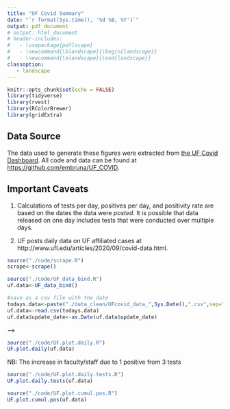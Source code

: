 ```yaml
---
title: "UF Covid Summary"
date: "`r format(Sys.time(), '%d %B, %Y')`"
output: pdf_document
# output: html_document
# header-includes:
#   - \usepackage{pdflscape}
#   - \newcommand{\blandscape}{\begin{landscape}}
#   - \newcommand{\elandscape}{\end{landscape}}
classoption: 
   - landscape
---
```



```r
knitr::opts_chunk$set(echo = FALSE)
library(tidyverse)
library(rvest)
library(RColorBrewer)
library(gridExtra)
```

## Data Source

The data used to generate these figures were extracted from [the UF Covid Dashboard](https://coronavirus.ufhealth.org/screen-test-protect-2/about-initiative/testing-dashboard/). All code and data can be found at [https://github.com/embruna/UF_COVID](https://github.com/embruna/UF_COVID).

## Important Caveats

1. Calculations of tests per day, positives per day, and positivity rate are based on the dates the data were *posted*. It is possible that data released on one day includes tests that were conducted over multiple days.

2. UF posts daily data on UF affiliated cases at http://www.ufl.edu/articles/2020/09/covid-data.html.
\newpage
```r
source("./code/scrape.R")
scrape<-scrape()
```

```r
source("./code/UF_data_bind.R")
uf.data<-UF_data_bind()
```

```r
#save as a csv file with the date 
todays.data<-paste("./data_clean/UFcovid_data_",Sys.Date(),".csv",sep="")
uf.data<-read.csv(todays.data)
uf.data$update_date<-as.Date(uf.data$update_date)
```
<!-- \newpage -->
<!-- ```{r facstaff, message=FALSE, warning=FALSE, echo=FALSE} -->
<!-- source("./code/facstaff_daily.R") -->
<!-- fs<-facstaff_daily(uf.data) -->
<!-- fs[1] -->
<!-- fs[2] -->
<!-- ``` -->

<!-- <!-- \newpage --> -->
<!-- ```{r student, message=FALSE, warning=FALSE, echo=FALSE,fig.height = 7,fig.width=10} -->
<!-- source("./code/student_daily.R") -->
<!-- s<-student_daily(uf.data) -->
<!-- s[1] -->
<!-- s[2] -->
<!-- ``` -->

<!-- \blandscape -->
```r
source("./code/UF.plot.daily.R")
UF.plot.daily(uf.data)
```
NB: The increase in faculty/staff due to 1 positive from 3 tests
\newpage
```r
source("./code/UF.plot.daily.tests.R")
UF.plot.daily.tests(uf.data)
```
\newpage
```r
source("./code/UF.plot.cumul.pos.R")
UF.plot.cumul.pos(uf.data)
```
